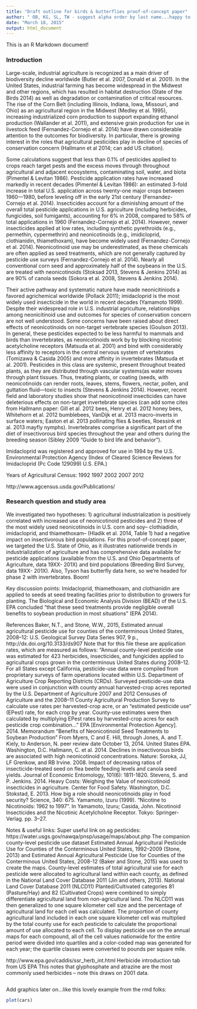 ```yaml
---
title: "Draft outline for birds & butterflies proof-of-concept paper"
author: " OB, KG, SL, TW - suggest alpha order by last name...happy to update. Could switch for next paper with TW first on a write up w butterfly data"
date: "March 18, 2015"
output: html_document
---
```


This is an R Markdown document! 

### **Introduction**
Large-scale, industrial agriculture is recognized as a main driver of biodiversity decline worldwide (Butler et al. 2007, Donald et al. 2001). In the United States, industrial farming has become widespread in the Midwest and other regions, which has resulted in habitat destruction (State of the Birds 2014) as well as degradation or contamination of critical resources. The rise of the Corn Belt (including Illinois, Indiana, Iowa, Missouri, and Ohio) as an agricultural region in the Midwest (Medley et al. 1995), increasing industrialized corn production to support expanding ethanol production (Wallander et al. 2011), and extensive grain production for use in livestock feed (Fernandez-Cornejo et al. 2014) have drawn considerable attention to the outcomes for biodiversity.  In particular, there is growing interest in the roles that agricultural pesticides play in decline of species of conservation concern (Hallmann et al 2014; can add US citation).

Some calculations suggest that less than 0.1% of pesticides applied to crops reach target pests and the excess moves through throughout agricultural and adjacent ecosystems, contaminating soil, water, and biota (Pimentel & Levitan 1986). Pesticide application rates have increased markedly in recent decades (Pimentel & Levitan 1986): an estimated 3-fold increase in total U.S. application across twenty-one major crops between 1960—1980, before leveling off in the early 21st century (Fernandez-Cornejo et al. 2014). Insecticides account for a diminishing amount of the overall total pesticide applications in U.S. agriculture (including herbicides, fungicides, soil fumigants), accounting for 6% in 2008, compared to 58% of total applications in 1960 (Fernandez-Cornejo et al. 2014). However, newer insecticides applied at low rates, including synthetic pyrethroids (e.g., permethin, cypermethrin) and neonicotinoids (e.g., imidicloprid, clothianidin, thiamethoxam), have become widely used (Fernandez-Cornejo et al. 2014). Neonicotinoid use may be underestimated, as these chemicals are often applied as seed treatments, which are not generally captured by pesticide use surveys (Fernandez-Cornejo et al. 2014). Nearly all conventional corn seed and approximately half of the soybeans in the U.S. are treated with neonicotinoids (Stoksad 2013, Stevens & Jenkins 2014) as are 90% of canola seeds (Sokora et al. 2008, Stevens & Jenkins 2014). 

Their active pathway and systematic nature have made neonicitiniods a favored agrichemical worldwide (Pollack 2011); imidacloprid is the most widely used insecticide in the world in recent decades (Yamamoto 1999).
Despite their widespread role in U.S. industrial agriculture, relationships among neonicitinoid use and outcomes for species of conservation concern are not well understood. Some concerns have been raised about direct effects of neonicotinoids on non-target vertebrate species (Goulson 2013). In general, these pesticides expected to be less harmful to mammals and birds than invertebrates, as neonicotinoids work by by blocking nicotinic acetylcholine receptors (Matsuda et al. 2001) and bind with considerably less affinity to receptors in the central nervous system of vertebrates (Tomizawa & Casida 2005) and more affinity in invertebrates (Matsuda et al. 2001). 
Pesticides in this class are systemic, present throughout treated plants, as they are distributed through vascular systems(as water moves through plant tissues. Thus, treating plants, or coating (seeds, with neonicotinoids can render roots, leaves, stems, flowers, nectar, pollen, and guttation fluid—toxic to insects (Stevens & Jenkins 2014). 
However, recent field and laboratory studies show that neonicotinoid insecticides can have deleterious effects on non-target invertebrate species (can add some cites from Hallmann paper: Gill et al. 2012 bees, Henry et al. 2012 honey bees, Whitehorn et al. 2012 bumblebees, VanDijk et al. 2013 macro-inverts in surface waters; Easton et al. 2013 pollinating flies & beetles, Roessink et al. 2013 mayfly nymphs). Invertebrates comprise a significant part of the diet of insectivorous bird species throughout the year and others during the breeding season (Sibley 2009 “Guide to bird life and behavior”).   

Imidacloprid was registered and approved for use in 1994 by the U.S. Environmental Protection Agency (Index of Cleared Science Reviews for Imidacloprid (Pc Code 129099) U.S. EPA.)

Years of Agricultural Census: 
1992
1997
2002
2007
2012

http://www.agcensus.usda.gov/Publications/ 

### **Research question and study area** 
  We investigated two hypotheses: 1)  agricultural industrialization is positively correlated with increased use of neonicotinoid pesticides and 2)  three of the most widely used neonicotinoids in U.S. corn and soy-- clothiadidin, imidacloprid, and thiamethoxam-- (Hladik et al. 2014, Table 1) had a negative impact on insectivorous bird populations. For this proof-of-concept paper, we targeted the U.S. State of Ohio, as it illustrates nationwide trends in industrialization of agriculture and has comprehensive data available for pesticide applications (available from the U.S. and Ohio Departments of Agriculture, data 19XX- 201X) and bird populations (Breeding Bird Survey, data 19XX- 201X). Also, Tyson has butterfly data here, so we’re headed for phase 2 with invertebrates. Boom!   

Key discussion points: 
Imidacloprid, thiamethoxam, and clothianidin are applied to seeds at seed treating facilities prior to distribution to growers for planting. The Biological and Economic Analysis Division (BEAD) of the U.S. EPA concluded “that these seed treatments provide negligible overall benefits to soybean production in most situations” (EPA 2014). 



References
Baker, N.T., and Stone, W.W., 2015, Estimated annual agricultural pesticide use for counties of the conterminous United States, 2008–12: U.S. Geological Survey Data Series 907, 9 p., http://dx.doi.org/10.3133/ds907 Note that for this file these are application rates, which are measured as follows: “Annual county-level pesticide use was estimated for 423 herbicides, insecticides, and fungicides applied to agricultural crops grown in the conterminous United States during 2008–12. For all States except California, pesticide-use data were compiled from proprietary surveys of farm operations located within U.S. Department of Agriculture Crop Reporting Districts (CRDs). Surveyed pesticide-use data were used in conjunction with county annual harvested-crop acres reported by the U.S. Department of Agriculture 2007 and 2012 Censuses of Agriculture and the 2008–11 County Agricultural Production Survey to calculate use rates per harvested-crop acre, or an “estimated pesticide use” (EPest) rate, for each crop by year. County-use estimates were then calculated by multiplying EPest rates by harvested-crop acres for each pesticide crop combination…”
EPA [Environmental Protection Agency]. 2014. Memorandum “Benefits of Neonicotinoid Seed Treatments to Soybean Production” From Myers, C and E. Hill, through Jones, A. and T. Kiely, to Anderson, N. peer review date October 13, 2014. United States EPA. Washington, D.C.
Hallmann, C. et al. 2014. Declines in insectivorous birds are associated with high neonicotinoid concentrations. Nature: 
Soroka, JJ, LF Grenkow, and RB Irvine. 2008. Impact of decreasing ratios of insecticide-treated seed on flea beetle feeding levels and canola seed yields. Journal of Economic Entomology, 101(6): 1811-1820.
Stevens, S. and P. Jenkins. 2014. Heavy Costs: Weighing the Value of neonicotinoid insecticides in agriculture. Center for Food Safety. Washington, D.C.
Stokstad, E. 2013. How big a role should neonicotinoids play in food security? Science, 340: 675.
Yamamoto, Izuru (1999). "Nicotine to Nicotinoids: 1962 to 1997". In Yamamoto, Izuru; Casida, John. Nicotinoid Insecticides and the Nicotinic Acetylcholine Receptor. Tokyo: Springer-Verlag. pp. 3–27.

Notes & useful links: 
Super useful link on ag pesticides: https://water.usgs.gov/nawqa/pnsp/usage/maps/about.php 
The companion county-level pesticide use dataset Estimated Annual Agricultural Pesticide Use for Counties of the Conterminous United States, 1992–2009 (Stone, 2013) and Estimated Annual Agricultural Pesticide Use for Counties of the Conterminous United States, 2008-12 (Baker and Stone, 2015) was used to create the maps. County-level estimates of total agricultural use for each pesticide were allocated to agricultural land within each county, as defined in the National Land Cover Database 2011 (Jin and others, 2013). National Land Cover Database 2011 (NLCD11) Planted/Cultivated categories 81 (Pasture/Hay) and 82 (Cultivated Crops) were combined to simply differentiate agricultural land from non-agricultural land. The NLCD11 was then generalized to one square kilometer cell size and the percentage of agricultural land for each cell was calculated. The proportion of county agricultural land included in each one square kilometer cell was multiplied by the total county use for each pesticide to calculate the proportional amount of use allocated to each cell. To display pesticide use on the annual maps for each compound, all of the cell values nationwide for the entire period were divided into quartiles and a color-coded map was generated for each year; the quartile classes were converted to pounds per square mile. 

http://www.epa.gov/caddis/ssr_herb_int.html Herbicide introduction tab from US EPA
This notes that glyphosphate and atrazine are the most commonly used herbicides – note this draws on 2001 data. 




```r

```

Add graphics later on...like this lovely example from the rmd folks:

```r
plot(cars)
```


